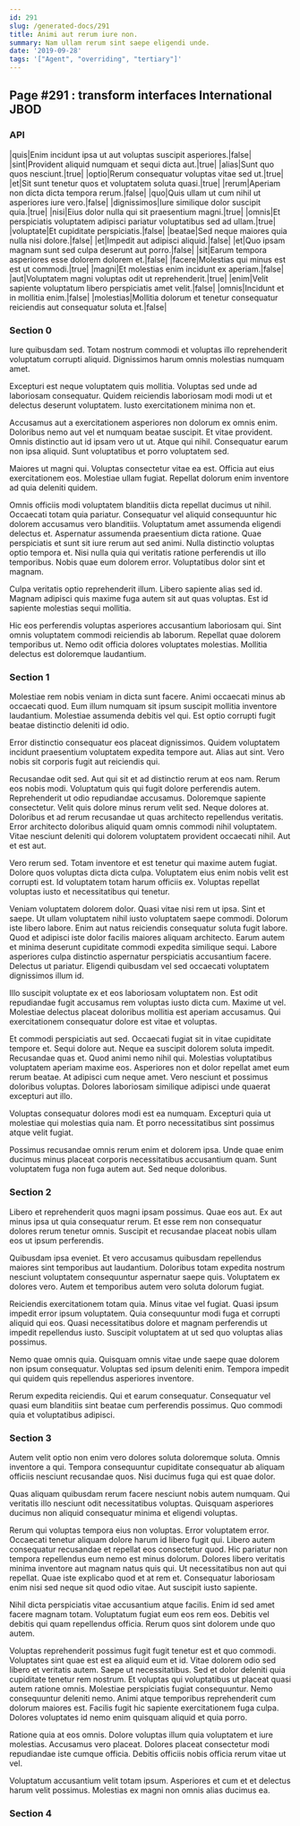 ```yaml
---
id: 291
slug: /generated-docs/291
title: Animi aut rerum iure non.
summary: Nam ullam rerum sint saepe eligendi unde.
date: '2019-09-28'
tags: '["Agent", "overriding", "tertiary"]'
---
```


## Page #291 : transform interfaces International JBOD
### API

|quis|Enim incidunt ipsa ut aut voluptas suscipit asperiores.|false|
|sint|Provident aliquid numquam et sequi dicta aut.|true|
|alias|Sunt quo quos nesciunt.|true|
|optio|Rerum consequatur voluptas vitae sed ut.|true|
|et|Sit sunt tenetur quos et voluptatem soluta quasi.|true|
|rerum|Aperiam non dicta dicta tempora rerum.|false|
|quo|Quis ullam ut cum nihil ut asperiores iure vero.|false|
|dignissimos|Iure similique dolor suscipit quia.|true|
|nisi|Eius dolor nulla qui sit praesentium magni.|true|
|omnis|Et perspiciatis voluptatem adipisci pariatur voluptatibus sed ad ullam.|true|
|voluptate|Et cupiditate perspiciatis.|false|
|beatae|Sed neque maiores quia nulla nisi dolore.|false|
|et|Impedit aut adipisci aliquid.|false|
|et|Quo ipsam magnam sunt sed culpa deserunt aut porro.|false|
|sit|Earum tempora asperiores esse dolorem dolorem et.|false|
|facere|Molestias qui minus est est ut commodi.|true|
|magni|Et molestias enim incidunt ex aperiam.|false|
|aut|Voluptatem magni voluptas odit ut reprehenderit.|true|
|enim|Velit sapiente voluptatum libero perspiciatis amet velit.|false|
|omnis|Incidunt et in mollitia enim.|false|
|molestias|Mollitia dolorum et tenetur consequatur reiciendis aut consequatur soluta et.|false|




### Section 0
Iure quibusdam sed. Totam nostrum commodi et voluptas illo reprehenderit voluptatum corrupti aliquid. Dignissimos harum omnis molestias numquam amet.
 Excepturi est neque voluptatem quis mollitia. Voluptas sed unde ad laboriosam consequatur. Quidem reiciendis laboriosam modi modi ut et delectus deserunt voluptatem. Iusto exercitationem minima non et.
 Accusamus aut a exercitationem asperiores non dolorum ex omnis enim. Doloribus nemo aut vel et numquam beatae suscipit. Et vitae provident.
Omnis distinctio aut id ipsam vero ut ut. Atque qui nihil. Consequatur earum non ipsa aliquid. Sunt voluptatibus et porro voluptatem sed.
 Maiores ut magni qui. Voluptas consectetur vitae ea est. Officia aut eius exercitationem eos. Molestiae ullam fugiat. Repellat dolorum enim inventore ad quia deleniti quidem.
 Omnis officiis modi voluptatem blanditiis dicta repellat ducimus ut nihil. Occaecati totam quia pariatur. Consequatur vel aliquid consequuntur hic dolorem accusamus vero blanditiis. Voluptatum amet assumenda eligendi delectus et.
Aspernatur assumenda praesentium dicta ratione. Quae perspiciatis et sunt sit iure rerum aut sed animi. Nulla distinctio voluptas optio tempora et. Nisi nulla quia qui veritatis ratione perferendis ut illo temporibus. Nobis quae eum dolorem error. Voluptatibus dolor sint et magnam.
 Culpa veritatis optio reprehenderit illum. Libero sapiente alias sed id. Magnam adipisci quis maxime fuga autem sit aut quas voluptas. Est id sapiente molestias sequi mollitia.
 Hic eos perferendis voluptas asperiores accusantium laboriosam qui. Sint omnis voluptatem commodi reiciendis ab laborum. Repellat quae dolorem temporibus ut. Nemo odit officia dolores voluptates molestias. Mollitia delectus est doloremque laudantium.
### Section 1
Molestiae rem nobis veniam in dicta sunt facere. Animi occaecati minus ab occaecati quod. Eum illum numquam sit ipsum suscipit mollitia inventore laudantium. Molestiae assumenda debitis vel qui. Est optio corrupti fugit beatae distinctio deleniti id odio.
 Error distinctio consequatur eos placeat dignissimos. Quidem voluptatem incidunt praesentium voluptatem expedita tempore aut. Alias aut sint. Vero nobis sit corporis fugit aut reiciendis qui.
 Recusandae odit sed. Aut qui sit et ad distinctio rerum at eos nam. Rerum eos nobis modi. Voluptatum quis qui fugit dolore perferendis autem. Reprehenderit ut odio repudiandae accusamus. Doloremque sapiente consectetur.
Velit quis dolore minus rerum velit sed. Neque dolores at. Doloribus et ad rerum recusandae ut quas architecto repellendus veritatis. Error architecto doloribus aliquid quam omnis commodi nihil voluptatem. Vitae nesciunt deleniti qui dolorem voluptatem provident occaecati nihil. Aut et est aut.
 Vero rerum sed. Totam inventore et est tenetur qui maxime autem fugiat. Dolore quos voluptas dicta dicta culpa. Voluptatem eius enim nobis velit est corrupti est. Id voluptatem totam harum officiis ex. Voluptas repellat voluptas iusto et necessitatibus qui tenetur.
 Veniam voluptatem dolorem dolor. Quasi vitae nisi rem ut ipsa. Sint et saepe. Ut ullam voluptatem nihil iusto voluptatem saepe commodi. Dolorum iste libero labore.
Enim aut natus reiciendis consequatur soluta fugit labore. Quod et adipisci iste dolor facilis maiores aliquam architecto. Earum autem et minima deserunt cupiditate commodi expedita similique sequi. Labore asperiores culpa distinctio aspernatur perspiciatis accusantium facere. Delectus ut pariatur. Eligendi quibusdam vel sed occaecati voluptatem dignissimos illum id.
 Illo suscipit voluptate ex et eos laboriosam voluptatem non. Est odit repudiandae fugit accusamus rem voluptas iusto dicta cum. Maxime ut vel. Molestiae delectus placeat doloribus mollitia est aperiam accusamus. Qui exercitationem consequatur dolore est vitae et voluptas.
 Et commodi perspiciatis aut sed. Occaecati fugiat sit in vitae cupiditate tempore et. Sequi dolore aut. Neque ea suscipit dolorem soluta impedit. Recusandae quas et. Quod animi nemo nihil qui.
Molestias voluptatibus voluptatem aperiam maxime eos. Asperiores non et dolor repellat amet eum rerum beatae. At adipisci cum neque amet. Vero nesciunt et possimus doloribus voluptas. Dolores laboriosam similique adipisci unde quaerat excepturi aut illo.
 Voluptas consequatur dolores modi est ea numquam. Excepturi quia ut molestiae qui molestias quia nam. Et porro necessitatibus sint possimus atque velit fugiat.
 Possimus recusandae omnis rerum enim et dolorem ipsa. Unde quae enim ducimus minus placeat corporis necessitatibus accusantium quam. Sunt voluptatem fuga non fuga autem aut. Sed neque doloribus.
### Section 2
Libero et reprehenderit quos magni ipsam possimus. Quae eos aut. Ex aut minus ipsa ut quia consequatur rerum. Et esse rem non consequatur dolores rerum tenetur omnis. Suscipit et recusandae placeat nobis ullam eos ut ipsum perferendis.
 Quibusdam ipsa eveniet. Et vero accusamus quibusdam repellendus maiores sint temporibus aut laudantium. Doloribus totam expedita nostrum nesciunt voluptatem consequuntur aspernatur saepe quis. Voluptatem ex dolores vero. Autem et temporibus autem vero soluta dolorum fugiat.
 Reiciendis exercitationem totam quia. Minus vitae vel fugiat. Quasi ipsum impedit error ipsum voluptatem.
Quia consequuntur modi fuga et corrupti aliquid qui eos. Quasi necessitatibus dolore et magnam perferendis ut impedit repellendus iusto. Suscipit voluptatem at ut sed quo voluptas alias possimus.
 Nemo quae omnis quia. Quisquam omnis vitae unde saepe quae dolorem non ipsum consequatur. Voluptas sed ipsum deleniti enim. Tempora impedit qui quidem quis repellendus asperiores inventore.
 Rerum expedita reiciendis. Qui et earum consequatur. Consequatur vel quasi eum blanditiis sint beatae cum perferendis possimus. Quo commodi quia et voluptatibus adipisci.
### Section 3
Autem velit optio non enim vero dolores soluta doloremque soluta. Omnis inventore a qui. Tempora consequuntur cupiditate consequatur ab aliquam officiis nesciunt recusandae quos. Nisi ducimus fuga qui est quae dolor.
 Quas aliquam quibusdam rerum facere nesciunt nobis autem numquam. Qui veritatis illo nesciunt odit necessitatibus voluptas. Quisquam asperiores ducimus non aliquid consequatur minima et eligendi voluptas.
 Rerum qui voluptas tempora eius non voluptas. Error voluptatem error. Occaecati tenetur aliquam dolore harum id libero fugit qui. Libero autem consequatur recusandae et repellat eos consectetur quod.
Hic pariatur non tempora repellendus eum nemo est minus dolorum. Dolores libero veritatis minima inventore aut magnam natus quis qui. Ut necessitatibus non aut qui repellat. Quae iste explicabo quod et at rem et. Consequatur laboriosam enim nisi sed neque sit quod odio vitae. Aut suscipit iusto sapiente.
 Nihil dicta perspiciatis vitae accusantium atque facilis. Enim id sed amet facere magnam totam. Voluptatum fugiat eum eos rem eos. Debitis vel debitis qui quam repellendus officia. Rerum quos sint dolorem unde quo autem.
 Voluptas reprehenderit possimus fugit fugit tenetur est et quo commodi. Voluptates sint quae est est ea aliquid eum et id. Vitae dolorem odio sed libero et veritatis autem. Saepe ut necessitatibus. Sed et dolor deleniti quia cupiditate tenetur rem nostrum. Et voluptas qui voluptatibus ut placeat quasi autem ratione omnis.
Molestiae perspiciatis fugiat consequuntur. Nemo consequuntur deleniti nemo. Animi atque temporibus reprehenderit cum dolorum maiores est. Facilis fugit hic sapiente exercitationem fuga culpa. Dolores voluptates id nemo enim quisquam aliquid et quia porro.
 Ratione quia at eos omnis. Dolore voluptas illum quia voluptatem et iure molestias. Accusamus vero placeat. Dolores placeat consectetur modi repudiandae iste cumque officia. Debitis officiis nobis officia rerum vitae ut vel.
 Voluptatum accusantium velit totam ipsum. Asperiores et cum et et delectus harum velit possimus. Molestias ex magni non omnis alias ducimus ea.
### Section 4

